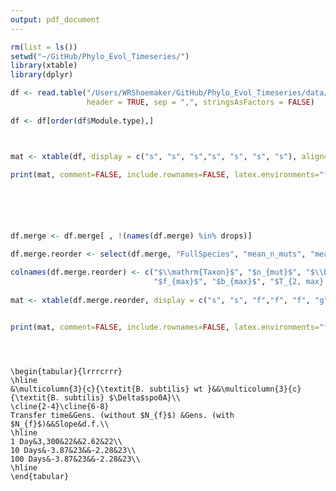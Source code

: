 ```yaml
---
output: pdf_document
---
```



```r
rm(list = ls()) 
setwd("~/GitHub/Phylo_Evol_Timeseries/")
library(xtable)
library(dplyr)

df <- read.table("/Users/WRShoemaker/GitHub/Phylo_Evol_Timeseries/data/parallel_pathways.txt", 
                 header = TRUE, sep = ",", stringsAsFactors = FALSE)
                    
df <- df[order(df$Module.type),]



mat <- xtable(df, display = c("s", "s", "s","s", "s", "s", "s"), align=c("c","l","l","l", "c","c","c"), digits=c(0, 0, 0, 0, 0, 0, 0))

print(mat, comment=FALSE, include.rownames=FALSE, latex.environments="flushleft", math.style.exponents = TRUE,  sanitize.text.function = function(x) {x})






df.merge <- df.merge[ , !(names(df.merge) %in% drops)]

df.merge.reorder <- select(df.merge, "FullSpecies", "mean_n_muts", "mean_freq", "max_freq", "max_binary_divisions", "max_gen_per_day", "max_birth_per_death") 

colnames(df.merge.reorder) <- c("$\\mathrm{Taxon}$", "$n_{mut}$", "$\\bar{f}$", 
                                "$f_{max}$", "$b_{max}$", "$T_{2, max} \\, \\textrm{days}$", "$b_{max}/d$")
                                
mat <- xtable(df.merge.reorder, display = c("s", "s", "f","f", "f", "g", "g", "g"), align=c("c","l","c","c", "c","c","c","c"), digits=c(0, 0, 0, 2, 2, 2, 2, 2))


print(mat, comment=FALSE, include.rownames=FALSE, latex.environments="flushleft", math.style.exponents = TRUE,  sanitize.text.function = function(x) {x})

```




```



\begin{tabular}{lrrrcrrr}
\hline
&\multicolumn{3}{c}{\textit{B. subtilis} wt }&&\multicolumn{3}{c}{\textit{B. subtilis} $\Delta$spo0A}\\
\cline{2-4}\cline{6-8}
Transfer time&Gens. (without $N_{f}$) &Gens. (with $N_{f}$)&&Slope&d.f.\\
\hline
1 Day&3,300&22&&2.62&22\\
10 Days&-3.87&23&&-2.28&23\\
100 Days&-3.87&23&&-2.28&23\\
\hline
\end{tabular}


```



